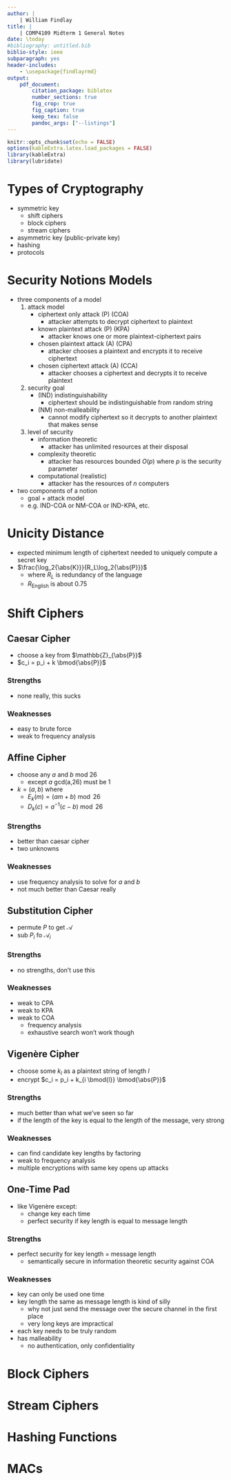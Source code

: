 ```yaml
---
author: |
    | William Findlay
title: |
    | COMP4109 Midterm 1 General Notes
date: \today
#bibliography: untitled.bib
biblio-style: ieee
subparagraph: yes
header-includes:
    - \usepackage{findlayrmd}
output:
    pdf_document:
        citation_package: biblatex
        number_sections: true
        fig_crop: true
        fig_caption: true
        keep_tex: false
        pandoc_args: ["--listings"]
---
```

```r
knitr::opts_chunk$set(echo = FALSE)
options(kableExtra.latex.load_packages = FALSE)
library(kableExtra)
library(lubridate)
```
<!-- Setup -->
\pagestyle{fancy}
\counterwithin{lstlisting}{section}
\renewcommand{\maketitle}{\oldmaketitle}

<!-- Title page -->
\maketitle
\thispagestyle{plain}

# Types of Cryptography

- symmetric key
    - shift ciphers
    - block ciphers
    - stream ciphers
- asymmetric key (public-private key)
- hashing
- protocols

# Security Notions Models

- three components of a model
    1. attack model
        - ciphertext only attack (P) (COA)
            - attacker attempts to decrypt ciphertext to plaintext
        - known plaintext attack (P) (KPA)
            - attacker knows one or more plaintext-ciphertext pairs
        - chosen plaintext attack (A) (CPA)
            - attacker chooses a plaintext and encrypts it to receive ciphertext
        - chosen ciphertext attack (A) (CCA)
            - attacker chooses a ciphertext and decrypts it to receive plaintext
    1. security goal
        - (IND) indistinguishability
            - ciphertext should be indistinguishable from random string
        - (NM) non-malleability
            - cannot modify ciphertext so it decrypts to another plaintext that makes sense
    1. level of security
        - information theoretic
            - attacker has unlimited resources at their disposal
        - complexity theoretic
            - attacker has resources bounded $O(p)$ where $p$ is the security parameter
        - computational (realistic)
            - attacker has the resources of $n$ computers

- two components of a notion
    - goal + attack model
    - e.g. IND-COA or NM-COA or IND-KPA, etc.

# Unicity Distance

- expected minimum length of ciphertext needed to uniquely compute a secret key
- $\frac{\log_2{\abs{K}}}{R_L\log_2{\abs{P}}}$
    - where $R_L$ is redundancy of the language
    - $R_\text{English}$ is about 0.75

# Shift Ciphers

## Caesar Cipher

- choose a key from $\mathbb{Z}_{\abs{P}}$
- $c_i = p_i + k \bmod{\abs{P}}$

### Strengths

- none really, this sucks

### Weaknesses

- easy to brute force
- weak to frequency analysis

## Affine Cipher

- choose any $a$ and $b$ mod 26
    - except $a$ gcd(a,26) must be 1
- $k = (a,b)$ where
    - $E_k(m) = (am + b) \bmod{26}$
    - $D_k(c) = a^{-1}(c - b) \bmod{26}$

### Strengths

- better than caesar cipher
- two unknowns

### Weaknesses

- use frequency analysis to solve for $a$ and $b$
- not much better than Caesar really

## Substitution Cipher

- permute $P$ to get $\mathcal{A}$
- sub $P_i$ fo $\mathcal{A}_i$

### Strengths

- no strengths, don't use this

### Weaknesses

- weak to CPA
- weak to KPA
- weak to COA
    - frequency analysis
    - exhaustive search won't work though

## Vigen&egrave;re Cipher

- choose some $k_l$ as a plaintext string of length $l$
- encrypt $c_i = p_i + k_{i \bmod{l}} \bmod{\abs{P}}$

### Strengths

- much better than what we've seen so far
- if the length of the key is equal to the length of the message, very strong

### Weaknesses

- can find candidate key lengths by factoring
- weak to frequency analysis
- multiple encryptions with same key opens up attacks

## One-Time Pad

- like Vigen&egrave;re except:
    - change key each time
    - perfect security if key length is equal to message length

### Strengths

- perfect security for key length = message length
    - semantically secure in information theoretic security against COA

### Weaknesses

- key can only be used one time
- key length the same as message length is kind of silly
    - why not just send the message over the secure channel in the first place
    - very long keys are impractical
- each key needs to be truly random
- has malleability
    - no authentication, only confidentiality

# Block Ciphers

# Stream Ciphers

# Hashing Functions

# MACs

<!-- References -->
\clearpage
